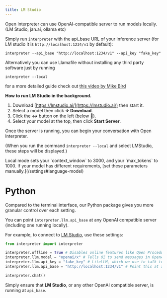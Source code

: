 ```yaml
---
title: LM Studio
---
```


Open Interpreter can use OpenAI-compatible server to run models locally. (LM Studio, jan.ai, ollama etc)

Simply run `interpreter` with the api_base URL of your inference server (for LM studio it is `http://localhost:1234/v1` by default):

```shell
interpreter --api_base "http://localhost:1234/v1" --api_key "fake_key"
```

Alternatively you can use Llamafile without installing any third party software just by running

```shell
interpreter --local
```

for a more detailed guide check out [this video by Mike Bird](https://www.youtube.com/watch?v=CEs51hGWuGU?si=cN7f6QhfT4edfG5H)

**How to run LM Studio in the background.**

1. Download [https://lmstudio.ai/](https://lmstudio.ai/) then start it.
2. Select a model then click **↓ Download**.
3. Click the **↔️** button on the left (below 💬).
4. Select your model at the top, then click **Start Server**.

Once the server is running, you can begin your conversation with Open Interpreter.

(When you run the command `interpreter --local` and select LMStudio, these steps will be displayed.)

<Info>
  Local mode sets your `context_window` to 3000, and your `max_tokens` to 1000.
  If your model has different requirements, [set these parameters
  manually.](/settings#language-model)
</Info>

# Python

Compared to the terminal interface, our Python package gives you more granular control over each setting.

You can point `interpreter.llm.api_base` at any OpenAI compatible server (including one running locally).

For example, to connect to [LM Studio](https://lmstudio.ai/), use these settings:

```python
from interpreter import interpreter

interpreter.offline = True # Disables online features like Open Procedures
interpreter.llm.model = "openai/x" # Tells OI to send messages in OpenAI's format
interpreter.llm.api_key = "fake_key" # LiteLLM, which we use to talk to LM Studio, requires this
interpreter.llm.api_base = "http://localhost:1234/v1" # Point this at any OpenAI compatible server

interpreter.chat()
```

Simply ensure that **LM Studio**, or any other OpenAI compatible server, is running at `api_base`.
